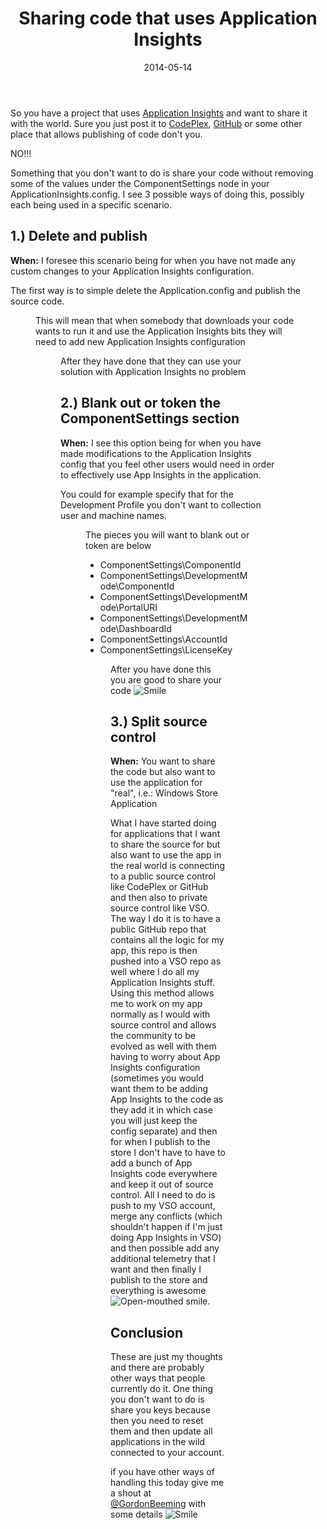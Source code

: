 ﻿---
title: 'Sharing code that uses Application Insights'
date: 2014-05-14
tags: ['Azure', 'My View', 'Rangers Research', 'Application Insights']
draft: false
summary: 'So you have a project that uses Application Insights and want to share it with the world. Sure you just post it to CodePlex, GitHub or some other place that allows publishing of code don''t you.'
---


So you have a project that uses [Application Insights](http://msdn.microsoft.com/en-us/library/dn481095.aspx) and want to share it with the world. Sure you just post it to [CodePlex](https://www.codeplex.com/), [GitHub](http://github.com) or some other place that allows publishing of code don't you.
 
NO!!!
 
Something that you don't want to do is share your code without removing some of the values under the ComponentSettings node in your ApplicationInsights.config. I see 3 possible ways of doing this, possibly each being used in a specific scenario.
 
## 1.) Delete and publish
 
**When:** I foresee this scenario being for when you have not made any custom changes to your Application Insights configuration.
 
The first way is to simple delete the Application.config and publish the source code. 
 
<Figure key="/images/8909a789a3a24d328f4ddaf89d952d60.png" src="/images/8909a789a3a24d328f4ddaf89d952d60.png" alt="Solution Explorer showing ApplicationInsights.config file" width="0" height="0" caption="ApplicationInsights.config in Solution Explorer" />
 
This will mean that when somebody that downloads your code wants to run it and use the Application Insights bits they will need to add new Application Insights configuration
 
<Figure key="/images/cc6b7a5bc5c44a049c63207239f8fd44.png" src="/images/cc6b7a5bc5c44a049c63207239f8fd44.png" alt="Visual Studio menu to add Application Insights telemetry" width="0" height="0" caption="Adding Application Insights Telemetry" />
 
After they have done that they can use your solution with Application Insights no problem
 
## 2.) Blank out or token the ComponentSettings section
 
**When:** I see this option being for when you have made modifications to the Application Insights config that you feel other users would need in order to effectively use App Insights in the application.
 
You could for example specify that for the Development Profile you don't want to collection user and machine names.
 
<Figure key="/images/028a549cde924283a6bd3c1f208ebb5c.png" src="/images/028a549cde924283a6bd3c1f208ebb5c.png" alt="ApplicationInsights.config showing DevelopmentMode settings" width="0" height="0" caption="ApplicationInsights.config - DevelopmentMode Settings" />
 
The pieces you will want to blank out or token are below
 
- ComponentSettings\ComponentId
- ComponentSettings\DevelopmentMode\ComponentId
- ComponentSettings\DevelopmentMode\PortalURI
- ComponentSettings\DevelopmentMode\DashboardId
- ComponentSettings\AccountId
- ComponentSettings\LicenseKey

<Figure key="/images/70d9a30ef02c4c0d8321b72791795917.png" src="/images/70d9a30ef02c4c0d8321b72791795917.png" alt="ApplicationInsights.config with sensitive values blanked out" width="0" height="0" caption="ApplicationInsights.config - Blanked Out Values" />
 
After you have done this you are good to share your code ![Smile](https://gordonbeeming.com/images/emoticons/smile.svg)
 
## 3.) Split source control
 
**When:** You want to share the code but also want to use the application for "real", i.e.: Windows Store Application
 
What I have started doing for applications that I want to share the source for but also want to use the app in the real world is connecting to a public source control like CodePlex or GitHub and then also to private source control like VSO. The way I do it is to have a public GitHub repo that contains all the logic for my app, this repo is then pushed into a VSO repo as well where I do all my Application Insights stuff. Using this method allows me to work on my app normally as I would with source control and allows the community to be evolved as well with them having to worry about App Insights configuration (sometimes you would want them to be adding App Insights to the code as they add it in which case you will just keep the config separate) and then for when I publish to the store I don't have to have to add a bunch of App Insights code everywhere and keep it out of source control. All I need to do is push to my VSO account, merge any conflicts (which shouldn't happen if I'm just doing App Insights in VSO) and then possible add any additional telemetry that I want and then finally I publish to the store and everything is awesome ![Open-mouthed smile](https://gordonbeeming.com/images/emoticons/open-mouthed-smile.svg).
 
## 
 
## Conclusion
 
These are just my thoughts and there are probably other ways that people currently do it. One thing you don't want to do is share you keys because then you need to reset them and then update all applications in the wild connected to your account. 
 
if you have other ways of handling this today give me a shout at [@GordonBeeming](https://twitter.com/GordonBeeming) with some details ![Smile](https://gordonbeeming.com/images/emoticons/smile.svg)

